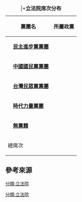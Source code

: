 <onlyinclude>
{| class ="wikitable"
|+ {{navbar|立法院目前席次分布|plain=1}}
|+'''立法院席次分布'''
! colspan="2"| 黨團名
! 所屬政黨
! colspan="2"| 席次
|-
|rowspan="2" style="background: {{Party meta/color/民主進步黨}}"|
|rowspan="2" |'''[[民主進步黨立法院黨團|民主進步黨黨團]]'''
|{{DPP}}
| align="center"| 61
|rowspan="2" align="center"| '''63'''
|-
|{{NONP}}
| align="center"| 2
|-
|rowspan="2" align="right" style="background: {{Party meta/color/中國國民黨}}"|
|rowspan="2"| '''[[中國國民黨立法院黨團|中國國民黨黨團]]'''
|{{KMT}}
| align="center"| 39
|rowspan="2" align="center"| '''40'''
|-
|{{NONP}}
| align="center"| 1
|-
|align="right" style="background: {{Party meta/color/台灣民眾黨}}"|
|'''[[台灣民眾黨立法院黨團|台灣民眾黨黨團]]'''
|{{TPP}}
|align="center" colspan="2"| '''5'''
|-
|align="right" style="background: {{Party meta/color/時代力量}}"|
|'''[[時代力量立法院黨團|時代力量黨團]]'''
|{{TNPP}}
|align="center" colspan="2"| '''3''' 
|-
|align="right" style="background: {{Party meta/color/無黨籍}}"|
|colspan="2"| '''[[無黨籍]]'''
| align="center" colspan="2"| '''2''' 
|-
!colspan="3"| 總席次
! align="center" colspan="2"|  113
|}
</onlyinclude><noinclude>

==參考來源==
{{reflist}}
</noinclude>

[[分類:立法院]]

{{reflist}}
</noinclude>

[[分類:立法院]]